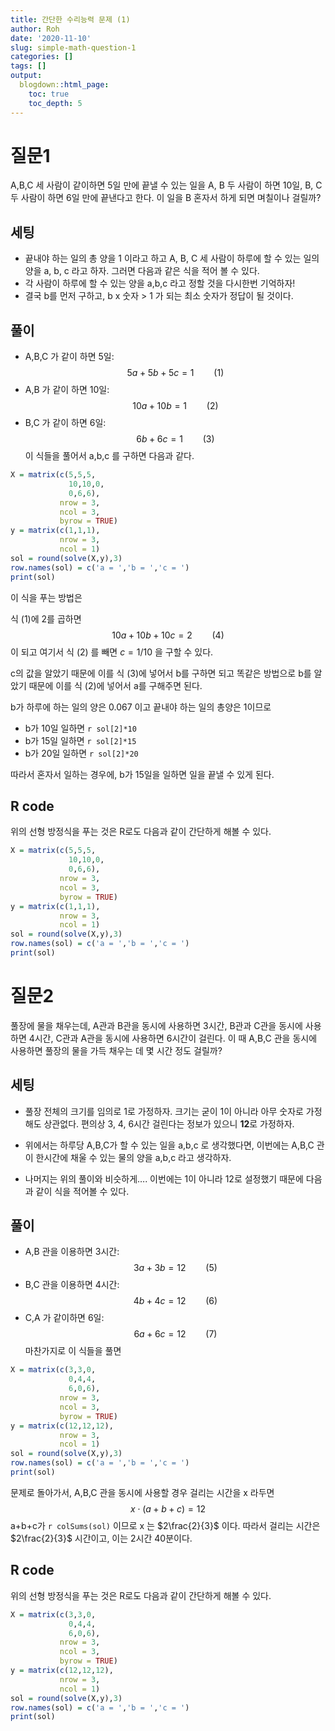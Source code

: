 ```yaml
---
title: 간단한 수리능력 문제 (1)
author: Roh
date: '2020-11-10'
slug: simple-math-question-1
categories: []
tags: []
output:
  blogdown::html_page:
    toc: true
    toc_depth: 5
---
```


# 질문1

A,B,C 세 사람이 같이하면 5일 만에 끝낼 수 있는 일을 A, B 두 사람이 하면 10일, B, C 두 사람이 하면 6일 만에 끝낸다고 한다. 이 일을 B 혼자서 하게 되면 며칠이나 걸릴까?

## 세팅

- 끝내야 하는 일의 총 양을 1 이라고 하고 A, B, C 세 사람이 하루에 할 수 있는 일의 양을 a, b, c 라고 하자. 그러면 다음과 같은 식을 적어 볼 수 있다. 
- 각 사람이 하루에 할 수 있는 양을 a,b,c 라고 정할 것을 다시한번 기억하자!
- 결국 b를 먼저 구하고, b x 숫자 > 1 가 되는 최소 숫자가 정답이 될 것이다. 

## 풀이 

- A,B,C 가 같이 하면 5일:
$$5a  + 5b  + 5c = 1 \qquad (1)$$
- A,B 가 같이 하면 10일:
$$10a + 10b = 1 \qquad (2)$$
- B,C 가 같이 하면 6일:
$$6b  + 6c = 1 \qquad (3)$$
이 식들을 풀어서 a,b,c 를 구하면 다음과 같다.

```r
X = matrix(c(5,5,5,
             10,10,0,
             0,6,6),
           nrow = 3,
           ncol = 3,
           byrow = TRUE)
y = matrix(c(1,1,1), 
           nrow = 3,
           ncol = 1)
sol = round(solve(X,y),3)
row.names(sol) = c('a = ','b = ','c = ')
print(sol)
```

이 식을 푸는 방법은

식 (1)에 2를 곱하면 $$10a  + 10b  + 10c = 2 \qquad (4)$$ 이 되고 여기서 식 
(2) 를 빼면 $c=1/10$ 을 구할 수 있다.

c의 값을 알았기 때문에 이를 식 (3)에 넣어서 b를 구하면 되고 똑같은 방법으로 b를 알았기 때문에 이를 식 (2)에 넣어서 a를 구해주면 된다. 

b가 하루에 하는 일의 양은 0.067 이고 끝내야 하는 일의 총양은 1이므로

- b가 10일 일하면 `r sol[2]*10`
- b가 15일 일하면 `r sol[2]*15`
- b가 20일 일하면 `r sol[2]*20`

따라서 혼자서 일하는 경우에, b가 15일을 일하면 일을 끝낼 수 있게 된다.

## R code

위의 선형 방정식을 푸는 것은 R로도 다음과 같이 간단하게 해볼 수 있다. 

```r
X = matrix(c(5,5,5,
             10,10,0,
             0,6,6),
           nrow = 3,
           ncol = 3,
           byrow = TRUE)
y = matrix(c(1,1,1), 
           nrow = 3,
           ncol = 1)
sol = round(solve(X,y),3)
row.names(sol) = c('a = ','b = ','c = ')
print(sol)
```

# 질문2

풀장에 물을 채우는데, A관과 B관을 동시에 사용하면 3시간, B관과 C관을 동시에 사용하면 4시간, C관과 A관을 동시에 사용하면 6시간이 걸린다. 이 때 A,B,C 관을 동시에 사용하면 풀장의 물을 가득 채우는 데 몇 시간 정도 걸릴까?

## 세팅

- 풀장 전체의 크기를 임의로 1로 가정하자. 크기는 굳이 1이 아니라 아무 숫자로 가정해도 상관없다. 편의상 3, 4, 6시간 걸린다는 정보가 있으니 **12**로 가정하자. 

- 위에서는 하루당 A,B,C가 할 수 있는 일을 a,b,c 로 생각했다면, 이번에는 A,B,C 관이 한시간에 채울 수 있는 물의 양을 a,b,c 라고 생각하자. 

- 나머지는 위의 풀이와 비슷하게.... 이번에는 1이 아니라 12로 설정했기 때문에 다음과 같이 식을 적어볼 수 있다.

## 풀이

- A,B 관을 이용하면 3시간:
$$3a  + 3b = 12 \qquad (5)$$
- B,C 관을 이용하면 4시간:
$$4b + 4c = 12 \qquad (6)$$
- C,A 가 같이하면 6일:
$$6a  + 6c = 12 \qquad (7)$$
마찬가지로 이 식들을 풀면 

```r
X = matrix(c(3,3,0,
             0,4,4,
             6,0,6),
           nrow = 3,
           ncol = 3,
           byrow = TRUE)
y = matrix(c(12,12,12), 
           nrow = 3,
           ncol = 1)
sol = round(solve(X,y),3)
row.names(sol) = c('a = ','b = ','c = ')
print(sol)
```

문제로 돌아가서, A,B,C 관을 동시에 사용할 경우 걸리는 시간을 x 라두면 $$x\cdot(a+b+c)=12$$ 
a+b+c가 `r colSums(sol)` 이므로 x 는 $2\frac{2}{3}$ 이다. 따라서 걸리는 시간은 $2\frac{2}{3}$ 시간이고, 이는 2시간 40분이다. 

## R code

위의 선형 방정식을 푸는 것은 R로도 다음과 같이 간단하게 해볼 수 있다. 

```r
X = matrix(c(3,3,0,
             0,4,4,
             6,0,6),
           nrow = 3,
           ncol = 3,
           byrow = TRUE)
y = matrix(c(12,12,12), 
           nrow = 3,
           ncol = 1)
sol = round(solve(X,y),3)
row.names(sol) = c('a = ','b = ','c = ')
print(sol)
```





















